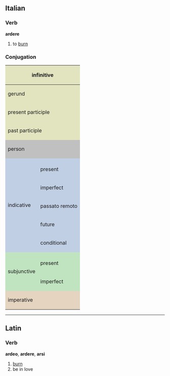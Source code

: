 ==Italian==
===Verb===
'''ardere'''

# to [[burn]]

===Conjugation===

<center>
{| style="background:#F0F0F0"

|-
! colspan="3" style="background:#e2e4c0" | infinitive
| colspan="5" | ardere

|-
! colspan="3" style="background:#e2e4c0" | gerund
| colspan="5" | ardendo

|-
! colspan="3" style="background:#e2e4c0" | present participle
| colspan="5" | ardente

|-
! colspan="3" style="background:#e2e4c0" | past participle
| colspan="5" | arso

|-
! colspan="2" rowspan="2" style="background:#C0C0C0" | person
! colspan="3" style="background:#C0C0C0" | singular
! colspan="3" style="background:#C0C0C0" | plural

|-
! style="background:#C0C0C0;width:12.5%" | first
! style="background:#C0C0C0;width:12.5%" | second
! style="background:#C0C0C0;width:12.5%" | third
! style="background:#C0C0C0;width:12.5%" | first
! style="background:#C0C0C0;width:12.5%" | second
! style="background:#C0C0C0;width:12.5%" | third

|-
! rowspan="6" style="background:#c0cfe4" | indicative

! style="background:#c0cfe4" colspan="1" | 
! style="background:#c0cfe4" | io
! style="background:#c0cfe4" | tu
! style="background:#c0cfe4" | lui/lei
! style="background:#c0cfe4" | noi
! style="background:#c0cfe4" | voi
! style="background:#c0cfe4" | loro

|-
! style="height:3em;background:#c0cfe4" | present
| ardo
| ardi
| arde
| ardiamo
| ardete
| ardono

|-
! style="height:3em;background:#c0cfe4" | imperfect
| ardevo
| ardevi
| ardeva
| ardevamo
| ardevate
| ardevano

|-
! style="height:3em;background:#c0cfe4" | passato remoto
| arsi
| ardesti
| arse
| ardemmo
| ardeste
| arsero

|-
! style="height:3em;background:#c0cfe4" | future
| arderò
| arderai
| arderà
| arderemo
| arderete
| arderanno

|-
! style="height:3em;background:#c0cfe4" | conditional
| arderei
| arderesti
| arderebbe
| arderemmo
| ardereste
| arderebbero

|-
! rowspan="3" style="background:#c0e4c0" | subjunctive
! style="background:#c0e4c0" | 
! style="background:#c0e4c0" | che io
! style="background:#c0e4c0" | che tu
! style="background:#c0e4c0" | che lui/che lei
! style="background:#c0e4c0" | che noi
! style="background:#c0e4c0" | che voi
! style="background:#c0e4c0" | che loro

|-
! style="height:3em;background:#c0e4c0" | present
| arda
| arda
| arda
| ardiamo
| ardiate
| ardano

|-
! style="height:3em;background:#c0e4c0" rowspan="1" | imperfect
| ardessi
| ardessi
| ardesse
| ardessimo
| ardeste
| ardessero

|-
! colspan="2" rowspan="2" style="height:3em;background:#e4d4c0" | imperative
! style="background:#e4d4c0" | -
! style="background:#e4d4c0" | tu
! style="background:#e4d4c0" | lui/lei
! style="background:#e4d4c0" | noi
! style="background:#e4d4c0" | voi
! style="background:#e4d4c0" | loro

|-
|
| ardi
| arda
| ardiamo
| ardete
| ardano

|}
</center>
----

==Latin==
===Verb===
'''ardeo''', '''ardere''', '''arsi'''
# [[burn]]
# be in love